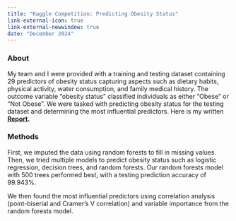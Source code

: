 ```yaml
---
title: "Kaggle Competition: Predicting Obesity Status"
link-external-icon: true
link-external-newwindow: true
date: "December 2024"
---
```


### About

My team and I were provided with a training and testing dataset containing 29 predictors of obesity status capturing aspects such as dietary habits, physical activity, water consumption, and family medical history. The outcome variable "obesity status" classified individuals as either "Obese" or "Not Obese". We were tasked with predicting obesity status for the testing dataset and determining the most influential predictors. Here is my written [**Report**](Stats101C_Final_Paper.pdf)**.**

### Methods

First, we imputed the data using random forests to fill in missing values. Then, we tried multiple models to predict obesity status such as logistic regression, decision trees, and random forests. Our random forests model with 500 trees performed best, with a testing prediction accuracy of 99.943%.

We then found the most influential predictors using correlation analysis (point-biserial and Cramer's V correlation) and variable importance from the random forests model.

#### 
